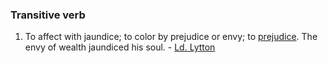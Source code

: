 ===Transitive verb===
#To affect with jaundice; to color by prejudice or envy; to [[prejudice]]. The envy of wealth jaundiced his soul. - [[Ld. Lytton]]